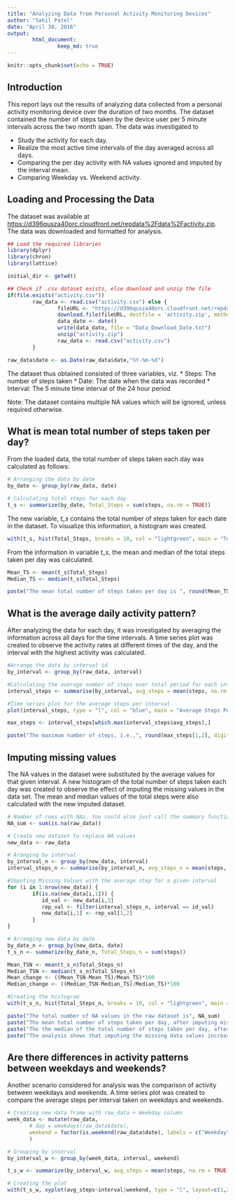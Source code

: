 ```yaml
---
title: "Analyzing Data from Personal Activity Monitoring Devices"
author: "Sahil Patel"
date: "April 30, 2016"
output: 
        html_document: 
                keep_md: true
---
```


```r
knitr::opts_chunk$set(echo = TRUE)
```

## Introduction

This report lays out the results of analyzing data collected from a personal activity monitoring device over the duration of two months. The dataset contained the number of steps taken by the device user per 5 minute intervals across the two month span. The data was investigated to  

* Study the activity for each day.
* Realize the most active time intervals of the day averaged across all days.
* Comparing the per day activity with NA values ignored and imputed by the interval mean.
* Comparing Weekday vs. Weekend activity.


## Loading and Processing the Data
The dataset was available at <https://d396qusza40orc.cloudfront.net/repdata%2Fdata%2Factivity.zip>. The data was downloaded and formatted for analysis.

```r
## Load the required libraries
library(dplyr)
library(chron)
library(lattice)

initial_dir <- getwd()

## Check if .csv dataset exists, else download and unzip the file
if(file.exists("activity.csv"))
        raw_data <- read.csv("activity.csv") else {
                fileURL <- "https://d396qusza40orc.cloudfront.net/repdata%2Fdata%2Factivity.zip"
                download.file(fileURL, destfile = 'activity.zip', method = "libcurl")
                data_date <- date()
                write(data_date, file = "Data_Download_Date.txt")
                unzip("activity.zip")
                raw_data <- read.csv("activity.csv")
        }

raw_data$date <- as.Date(raw_data$date,"%Y-%m-%d")
```

The dataset thus obtained consisted of three variables, viz.
* Steps: The number of steps taken
* Date: The date when the data was recorded
* Interval: The 5 minute time interval of the 24 hour period

Note: The dataset contains multiple NA values which will be ignored, unless required otherwise.

## What is mean total number of steps taken per day?

From the loaded data, the total number of steps taken each day was calculated as follows:

```r
# Arranging the data by date
by_date <- group_by(raw_data, date)

# Calculating total steps for each day
t_s <- summarize(by_date, Total_Steps = sum(steps, na.rm = TRUE))

```

The new variable, *t_s* contains the total number of steps taken for each date in the dataset. To visualize this information, a histogram was created.

```r
with(t_s, hist(Total_Steps, breaks = 10, col = "lightgreen", main = "Total Steps Each Day", xlab = "Total Steps"))
```

From the information in variable *t_s*, the mean and median of the total steps taken per day was calculated.

```r
Mean_TS <- mean(t_s$Total_Steps)
Median_TS <- median(t_s$Total_Steps)
```

```r
paste("The mean total number of steps taken per day is ", round(Mean_TS, digits = 2), "and the median of the total number of steps taken per day is ", round(Median_TS, digits = 2))
```

## What is the average daily activity pattern?
After analyzing the data for each day, it was investigated by averaging the information across all days for the time intervals. A time series plot was created to observe the activity rates at different times of the day, and the interval with the highest activity was calculated.

```r
#Arrange the data by interval id
by_interval <- group_by(raw_data, interval)

#Calculating the average number of steps over total period for each interval
interval_steps <- summarise(by_interval, avg_steps = mean(steps, na.rm = TRUE))

#Time series plot for the average steps per interval
plot(interval_steps, type = "l", col = "blue", main = "Average Steps Per Interval", xlab = "Interval", ylab = "Average Steps") 

max_steps <- interval_steps[which.max(interval_steps$avg_steps),]
```

```r
paste("The maximum number of steps, i.e.,", round(max_steps[1,2], digits = 2), "occur during interval", max_steps[1,1])
```

## Imputing missing values
The NA values in the dataset were substituted by the average values for that given interval. A new histogram of the total number of steps taken each day was created to observe the effect of imputing the missing values in the data set. The mean and median values of the total steps were also calculated with the new imputed dataset.

```r
# Number of rows with NAs. You could also just call the summary function on the raw data
NA_sum <- sum(is.na(raw_data))

# Create new dataset to replace NA values
new_data <- raw_data

# Aranging by interval
by_interval_n <- group_by(new_data, interval)
interval_steps_n <- summarise(by_interval_n, avg_steps_n = mean(steps, na.rm = TRUE))

#Imputing Missing Values with the average step for a given interval
for (i in 1:nrow(new_data)) {
        if(is.na(new_data[i,1])) {
           id_val <- new_data[i,3]
           rep_val <- filter(interval_steps_n, interval == id_val)
           new_data[i,1] <- rep_val[1,2]
        }
}

# Arranging new data by date
by_date_n <- group_by(new_data, date)
t_s_n <- summarize(by_date_n, Total_Steps_n = sum(steps))

Mean_TSN <- mean(t_s_n$Total_Steps_n)
Median_TSN <- median(t_s_n$Total_Steps_n)
Mean_change <- ((Mean_TSN-Mean_TS)/Mean_TS)*100
Median_change <- ((Median_TSN-Median_TS)/Median_TS)*100

#Creating the histogram
with(t_s_n, hist(Total_Steps_n, breaks = 10, col = "lightgreen", main = "Total Steps Each Day", xlab = "Total Steps"))
```

```r
paste("The total number of NA values in the raw dataset is", NA_sum)
paste("The mean total number of steps taken per day, after imputing missing values is", round(Mean_TSN, digits=2))
paste("The the median of the total number of steps taken per day, after imputing missing values is",round(Median_TSN, digits = 2))
paste("The analysis shows that imputing the missing data values increases the mean by ", round(Mean_change,digits = 0), "%, and median total steps per day by ", round(Median_change, digits = 0), "%", sep = "")
```

## Are there differences in activity patterns between weekdays and weekends?
Another scenario considered for analysis was the comparison of activity between weekdays and weekends. A time series plot was created to compare the average steps per interval taken on weekdays and weekends.

```r
# Creating new data frame with raw_data + Weekday column
week_data <- mutate(raw_data,
       # day = weekdays(raw_data$date),
       weekend = factor(is.weekend(raw_data$date), labels = c("Weekday", "Weekend"))
       )

# Grouping by interval 
by_interval_w <- group_by(week_data, interval, weekend)

t_s_w <- summarize(by_interval_w, avg_steps = mean(steps, na.rm = TRUE))

# Creating the plot
with(t_s_w, xyplot(avg_steps~interval|weekend, type = "l", layout=c(1,2)))
```